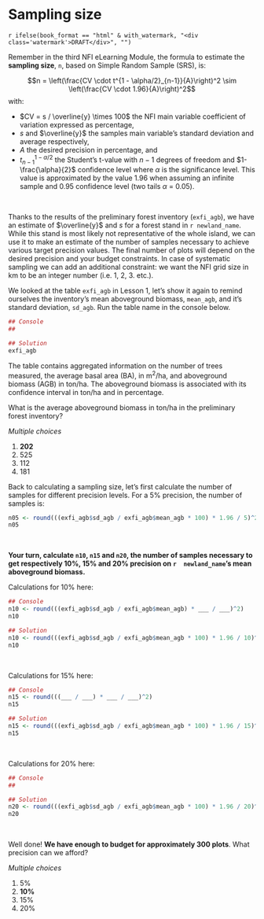 
\newpage

# Sampling size {#size}
  
`r ifelse(book_format == "html" & with_watermark, "<div class='watermark'>DRAFT</div>", "")`

Remember in the third NFI eLearning Module, the formula to estimate the **sampling size**, `n`, based on Simple Random Sample (SRS), is:

$$n = \left(\frac{CV \cdot t^{1 - \alpha/2}_{n-1}}{A}\right)^2 \sim \left(\frac{CV \cdot 1.96}{A}\right)^2$$
with:

- $CV = s / \overline{y} \times 100$ the NFI main variable coefficient of variation expressed as percentage, 
- $s$ and $\overline{y}$ the samples main variable's standard deviation and average respectively,
- $A$ the desired precision in percentage, and 
- $t^{1 - \alpha/2}_{n-1}$ the Student's t-value with $n-1$ degrees of freedom and $1-\frac{\alpha}{2}$ confidence level where $\alpha$ is the significance level. This value is approximated by the value 1.96 when assuming an infinite sample and 0.95 confidence level (two tails $\alpha$ = 0.05).

\  

Thanks to the results of the preliminary forest inventory (`exfi_agb`), we have an estimate of $\overline{y}$ and $s$ for a forest stand in ```r newland_name```. While this stand is most likely not representative of the whole island, we can use it to make an estimate of the number of samples necessary to achieve various target precision values. The final number of plots will depend on the desired precision and your budget constraints. In case of systematic sampling we can add an additional constraint: we want the NFI grid size in km to be an integer number (i.e. 1, 2, 3. etc.).

We looked at the table `exfi_agb` in Lesson 1, let's show it again to remind ourselves the inventory's mean aboveground biomass, `mean_agb`, and it's standard deviation, `sd_agb`. Run the table name in the console below.

```r

## Console
##

```

```r

## Solution
exfi_agb

```


The table contains aggregated information on the number of trees measured, the average basal area (BA), in m^2^/ha, and aboveground biomass (AGB) in ton/ha. The aboveground biomass is associated with its confidence interval in ton/ha and in percentage.

What is the average aboveground biomass in ton/ha in the preliminary forest inventory?

::::::{.question data-latex=""}

*Multiple choices*

1. **202**
1. 525
1. 112
1. 181

::::::

Back to calculating a sampling size, let's first calculate the number of samples for different precision levels. For a 5% precision, the number of samples is:

```r

n05 <- round(((exfi_agb$sd_agb / exfi_agb$mean_agb * 100) * 1.96 / 5)^2)
n05

``` 

\  

**Your turn, calculate `n10`, `n15` and `n20`, the number of samples necessary to get respectively 10%, 15% and 20% precision on ```r  newland_name```'s mean aboveground biomass.**

Calculations for 10% here: 
 
```r

## Console
n10 <- round(((exfi_agb$sd_agb / exfi_agb$mean_agb) * ___ / ___)^2)
n10

```

```r

## Solution
n10 <- round(((exfi_agb$sd_agb / exfi_agb$mean_agb * 100) * 1.96 / 10)^2)
n10

```

\  

Calculations for 15% here: 

```r

## Console
n15 <- round(((___ / ___) * ___ / ___)^2)
n15

```

```r

## Solution
n15 <- round(((exfi_agb$sd_agb / exfi_agb$mean_agb * 100) * 1.96 / 15)^2)
n15

```

\  

Calculations for 20% here: 

```r

## Console
##

```


```r

## Solution
n20 <- round(((exfi_agb$sd_agb / exfi_agb$mean_agb * 100) * 1.96 / 20)^2)
n20

```

\  

Well done! **We have enough to budget for approximately 300 plots**. What precision can we afford?

::::::{.question data-latex=""}

*Multiple choices*

1. 5% 
1. **10%**
1. 15%
1. 20%

::::::


